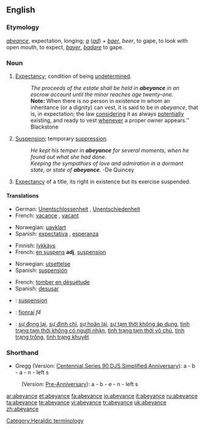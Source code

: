 ==English==

===Etymology===
{{OF.}} ''[[abeance]]'', expectation, longing; ''[[a]]'' {{L.}} (''[[ad]]'') + ''[[baer]]'', ''beer'', to gape, to look with open mouth, to expect, {{F.}} ''[[bayer]]'', {{LL.}} ''[[badare]]'' to gape.

===Noun===
{{en-noun}}

# {{law}} [[expectancy|Expectancy]]; condition of being [[undetermined]].
#: ''The proceeds of the estate shall be held in '''abeyance''' in an escrow account until the minor reaches age twenty-one.''
#:'''Note:''' When there is no person in existence in whom an inheritance (or a dignity) can vest, it is said to be in ''abeyance'', that is, in expectation; the law [[considering]] it as always [[potentially]] existing, and ready to vest [[whenever]] a proper owner appears.'' Blackstone
# [[suspension|Suspension]]; temporary [[suppression]].
#: ''He kept his temper in '''abeyance''' for several moments, when he found out what she had done.''
#: ''Keeping the sympathies of love and admiration in a dormant state, or state of '''abeyance'''.''  -De Quincey
# {{heraldry}} [[expectancy|Expectancy]] of a title, its right in existence but its exercise suspended.

====Translations====
{{rfc-level|Translations at L3+ (AutoFormat would have corrected level of Translations)}}
{{trans-top|Expectancy; condition of being undetermined}}
*German: [[Unentschlossenheit]] {{f}}, [[Unentschiedenheit]] {{f}}
*French: [[vacance]] {{f}}, [[vacant]]
{{trans-mid}}
*Norwegian: [[uavklart]]
*Spanish: [[expectativa]] {{f}}, [[esperanza]] {{f}}
{{trans-bottom}}

{{trans-top|Suspension; temporary suppression}}
*Finnish: [[lykkäys]]
*French: [[en suspens]] '''adj''', [[suspension]] {{f}}
{{trans-mid}}
*Norwegian: [[utsettelse]]
*Spanish: [[suspensión]] {{f}}
{{trans-bottom}}

{{trans-top|Expectancy of a title}}
{{trans-mid}}
{{trans-bottom}}

{{trans-top|To fall in abeyance}}
*French: [[tomber en désuétude]]
*Spanish: [[desusar]]
{{trans-bottom}}

{{checktrans-top}}
*{{ttbc|Interlingua}}: [[suspension]]
*{{ttbc|Irish}}: [[fionraí]] ''f4''
{{trans-mid}}
*{{ttbc|Vietnamese}}: [[sự đọng lại]], [[sự đình chỉ]], [[sự hoãn lại]], [[sự tạm thời không áp dụng]], [[tình trạng tạm thời không có người nhận]], [[tình trạng tạm thời vô chủ]], [[tình trạng trống]], [[tình trạng khuyết]]
{{trans-bottom}}

===Shorthand===
* Gregg (Version: [http://en.wikipedia.org/wiki/Gregg_Shorthand#Centennial_Gregg_Shorthand Centennial],[http://en.wikipedia.org/wiki/Gregg_Shorthand#Series_90_Gregg_Shorthand  Series 90],[http://en.wikipedia.org/wiki/Gregg_Shorthand#Diamond_Jubilee_Gregg_Shorthand  DJS],[http://en.wikipedia.org/wiki/Gregg_Shorthand#Simplified_Gregg_Shorthand Simplified],[http://en.wikipedia.org/wiki/Gregg_Shorthand#Anniversary_Gregg_Shorthand Anniversary]): a - b - a - n - left s
: (Version: [http://en.wikipedia.org/wiki/Gregg_Shorthand#Pre_Anniversary_Gregg_Shorthand Pre-Anniversary]): a - b - e - n - left s

[[Category:Heraldic terminology]]

[[ar:abeyance]]
[[et:abeyance]]
[[fa:abeyance]]
[[io:abeyance]]
[[it:abeyance]]
[[ru:abeyance]]
[[ta:abeyance]]
[[te:abeyance]]
[[vi:abeyance]]
[[tr:abeyance]]
[[uk:abeyance]]
[[zh:abeyance]]